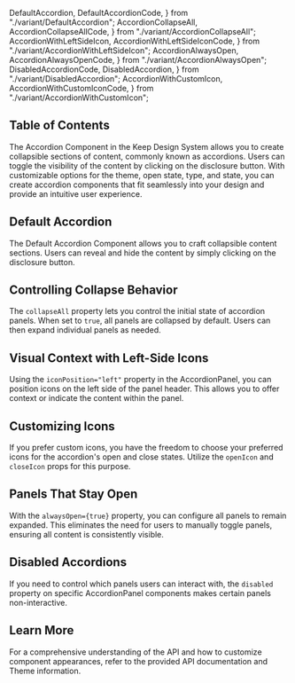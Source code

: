   DefaultAccordion,
  DefaultAccordionCode,
} from "./variant/DefaultAccordion";
  AccordionCollapseAll,
  AccordionCollapseAllCode,
} from "./variant/AccordionCollapseAll";
  AccordionWithLeftSideIcon,
  AccordionWithLeftSideIconCode,
} from "./variant/AccordionWithLeftSideIcon";
  AccordionAlwaysOpen,
  AccordionAlwaysOpenCode,
} from "./variant/AccordionAlwaysOpen";
  DisabledAccordionCode,
  DisabledAccordion,
} from "./variant/DisabledAccordion";
  AccordionWithCustomIcon,
  AccordionWithCustomIconCode,
} from "./variant/AccordionWithCustomIcon";

## Table of Contents

The Accordion Component in the Keep Design System allows you to create collapsible sections of content, commonly known as accordions. Users can toggle the visibility of the content by clicking on the disclosure button. With customizable options for the theme, open state, type, and state, you can create accordion components that fit seamlessly into your design and provide an intuitive user experience.

## Default Accordion

The Default Accordion Component allows you to craft collapsible content sections. Users can reveal and hide the content by simply clicking on the disclosure button.

<CodePreview code={DefaultAccordionCode}>
  <DefaultAccordion />
</CodePreview>

## Controlling Collapse Behavior

The `collapseAll` property lets you control the initial state of accordion panels. When set to `true`, all panels are collapsed by default. Users can then expand individual panels as needed.

<CodePreview code={AccordionCollapseAllCode}>
  <AccordionCollapseAll />
</CodePreview>

## Visual Context with Left-Side Icons

Using the `iconPosition="left"` property in the AccordionPanel, you can position icons on the left side of the panel header. This allows you to offer context or indicate the content within the panel.

<CodePreview code={AccordionWithLeftSideIconCode}>
  <AccordionWithLeftSideIcon />
</CodePreview>

## Customizing Icons

If you prefer custom icons, you have the freedom to choose your preferred icons for the accordion's open and close states. Utilize the `openIcon` and `closeIcon` props for this purpose.

<CodePreview code={AccordionWithCustomIconCode}>
  <AccordionWithCustomIcon />
</CodePreview>

## Panels That Stay Open

With the `alwaysOpen={true}` property, you can configure all panels to remain expanded. This eliminates the need for users to manually toggle panels, ensuring all content is consistently visible.

<CodePreview code={AccordionAlwaysOpenCode}>
  <AccordionAlwaysOpen />
</CodePreview>

## Disabled Accordions

If you need to control which panels users can interact with, the `disabled` property on specific AccordionPanel components makes certain panels non-interactive.

<CodePreview code={DisabledAccordionCode}>
  <DisabledAccordion />
</CodePreview>

## Learn More

For a comprehensive understanding of the API and how to customize component appearances, refer to the provided API documentation and Theme information.

<ComponentApi data={accordionApiData} />
<CssThemePreview code={useTheme().theme.accordion} />
